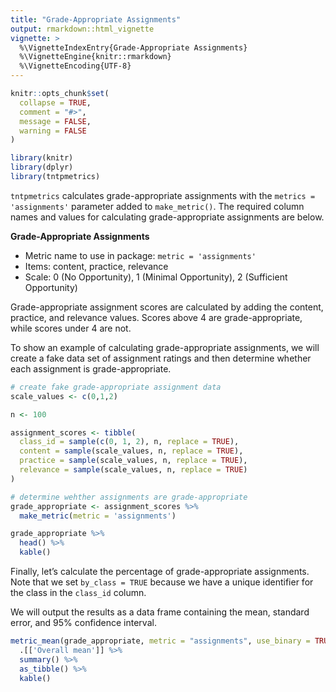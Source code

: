 ```yaml
---
title: "Grade-Appropriate Assignments"
output: rmarkdown::html_vignette
vignette: >
  %\VignetteIndexEntry{Grade-Appropriate Assignments}
  %\VignetteEngine{knitr::rmarkdown}
  %\VignetteEncoding{UTF-8}
---
```


```r
knitr::opts_chunk$set(
  collapse = TRUE,
  comment = "#>",
  message = FALSE,
  warning = FALSE
)
```

```r
library(knitr)
library(dplyr)
library(tntpmetrics)
```

`tntpmetrics` calculates grade-appropriate assignments with the `metrics = 'assignments'` parameter added to `make_metric()`.  The required column names and values for calculating grade-appropriate assignments are below.

**Grade-Appropriate Assignments**

* Metric name to use in package: `metric = 'assignments'`
* Items: content, practice, relevance
* Scale: 0 (No Opportunity), 1 (Minimal Opportunity), 2 (Sufficient Opportunity)
  
Grade-appropriate assignment scores are calculated by adding the content, practice, and relevance values. Scores above 4 are grade-appropriate, while scores under 4 are not.

To show an example of calculating grade-appropriate assignments, we will create a fake data set of assignment ratings and then determine whether each assignment is grade-appropriate.

```r
# create fake grade-appropriate assignment data
scale_values <- c(0,1,2)

n <- 100

assignment_scores <- tibble(
  class_id = sample(c(0, 1, 2), n, replace = TRUE),
  content = sample(scale_values, n, replace = TRUE),
  practice = sample(scale_values, n, replace = TRUE),
  relevance = sample(scale_values, n, replace = TRUE)
)

# determine wehther assignments are grade-appropriate
grade_appropriate <- assignment_scores %>%
  make_metric(metric = 'assignments') 

grade_appropriate %>%
  head() %>%
  kable()
```

Finally, let's calculate the percentage of grade-appropriate assignments. Note that we set `by_class = TRUE` because we have a unique identifier for the class in the `class_id` column.

We will output the results as a data frame containing the mean, standard error, and 95% confidence interval.

```r
metric_mean(grade_appropriate, metric = "assignments", use_binary = TRUE, by_class = TRUE) %>%
  .[['Overall mean']] %>%
  summary() %>%
  as_tibble() %>%
  kable()
```
